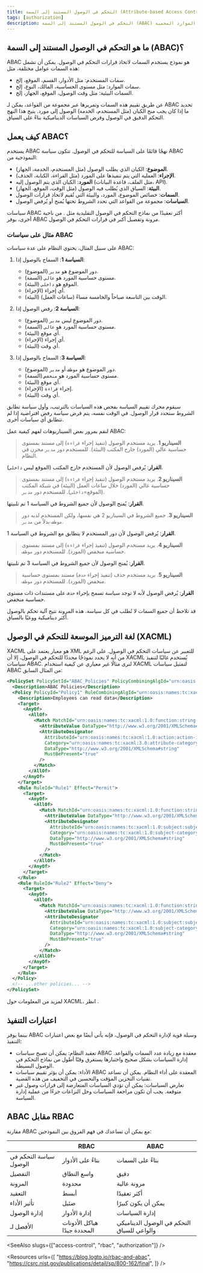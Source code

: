 ```yaml
---
title: التحكم في الوصول المستند إلى السمة (Attribute-based Access Control, ABAC)
tags: [authorization]
description: التحكم في الوصول المستند إلى السمة (ABAC) هو نموذج للتحكم في الوصول يستخدم السمات (مثل أدوار المستخدم، خصائص الموارد، والظروف البيئية) لاتخاذ قرارات التحكم في الوصول. إنه وسيلة مرنة وديناميكية لإدارة الوصول إلى الموارد المحمية.
---
```


## ما هو التحكم في الوصول المستند إلى السمة (ABAC)؟

ABAC هو نموذج <Ref slug="access-control" /> يستخدم السمات لاتخاذ قرارات التحكم في الوصول. يمكن أن تشمل هذه السمات عوامل مختلفة، مثل:

- سمات المستخدم: مثل الأدوار، القسم، الموقع، إلخ.
- سمات الموارد: مثل مستوى الحساسية، المالك، النوع، إلخ.
- السمات البيئية: مثل وقت الوصول، الموقع، الجهاز، إلخ.

عن طريق تقييم هذه السمات وتمريرها عبر مجموعة من القواعد، يمكن لـ ABAC تحديد ما إذا كان يجب منح الكيان (مثل المستخدم، الخدمة) الوصول إلى مورد. يتيح هذا النهج التحكم الدقيق في الوصول وفرض السياسات الديناميكية بناءً على السياق.

## كيف يعمل ABAC؟

يستخدم ABAC نهجًا قائمًا على السياسة للتحكم في الوصول. تتكون سياسة ABAC النموذجية من:

- **الموضوع**: الكيان الذي يطلب الوصول (مثل المستخدم، الخدمة، الجهاز).
- **الإجراء**: العملية التي يتم تنفيذها على المورد (مثل القراءة، الكتابة، الحذف).
- **المورد**: الكيان الذي يتم الوصول إليه (مثل الملف، قاعدة البيانات، API).
- **البيئة**: السياق الذي يُطلب فيه الوصول (مثل الوقت، الموقع، الجهاز).
- **السمات**: خصائص الموضوع، المورد، والبيئة التي تُقيم لاتخاذ قرارات الوصول.
- **السياسات**: مجموعة من القواعد التي تحدد الشروط تحتها يُمنح أو يُرفض الوصول.

سياسات ABAC أكثر تعقيدًا من نماذج التحكم في الوصول التقليدية مثل <Ref slug="rbac" />. من ناحية أخرى، يوفر ABAC مرونة وتفصيل أكبر في قرارات التحكم في الوصول.

### مثال على سياسات ABAC

على سبيل المثال، يحتوي النظام على عدة سياسات ABAC:

1. **السياسة 1**: السماح بالوصول إذا:

    - (الموضوع) دور الموضوع هو `مدير`.
    - (السمة) مستوى حساسية المورد هو `عالي`.
    - (البيئة) الموقع هو `داخلي`.
    - (الإجراء) أي إجراء.
    - (البيئة) الوقت بين التاسعة صباحاً والخامسة مساءً (ساعات العمل).

2. **السياسة 2**: رفض الوصول إذا:

    - (الموضوع) دور الموضوع ليس `مدير`.
    - (السمة) مستوى حساسية المورد هو `عالي`.
    - (البيئة) أي موقع.
    - (الإجراء) أي إجراء.
    - (البيئة) أي وقت.

3. **السياسة 3**: السماح بالوصول إذا:

    - (الموضوع) دور الموضوع هو `موظف` أو `مدير`.
    - (السمة) مستوى حساسية المورد هو `منخفض`.
    - (البيئة) أي موقع.
    - (الإجراء) إجراء `قراءة`.
    - (البيئة) أي وقت.

سيقوم محرك تقييم السياسة بفحص هذه السياسات بالترتيب، وأول سياسة تطابق الشروط ستحدد قرار الوصول. في الوقت نفسه، يتم فرض سياسة رفض افتراضية إذا لم تتطابق أي سياسات أخرى.

لنقم بمرور بعض السيناريوهات لفهم كيفية عمل ABAC:

> **السيناريو 1**. يريد مستخدم الوصول (تنفيذ إجراء `قراءة`) إلى مستند بمستوى حساسية عالي (المورد) خارج المكتب (البيئة). للمستخدم دور `مدير` مخزن في النظام.
  
**القرار**: يُرفض الوصول لأن المستخدم خارج المكتب (الموقع ليس `داخلي`).

> **السيناريو 2**. يريد مستخدم الوصول (تنفيذ إجراء `قراءة`) إلى مستند بمستوى حساسية عالي (المورد) خلال ساعات العمل (البيئة) في شبكة المكتب (الموقع=`داخلي`). للمستخدم دور `مدير`.

**القرار**: يُمنح الوصول لأن جميع الشروط في السياسة 1 تم تلبيتها.

> **السيناريو 3**. جميع الشروط في السيناريو 2 هي نفسها، ولكن المستخدم لديه دور `موظف` بدلاً من `مدير`.

**القرار**: يُرفض الوصول لأن دور المستخدم لا يتطابق مع الشروط في السياسة 1.

> **السيناريو 4**. يريد مستخدم الوصول (تنفيذ إجراء `قراءة`) إلى مستند بمستوى حساسية منخفض (المورد). للمستخدم دور `موظف`.

**القرار**: يُمنح الوصول لأن جميع الشروط في السياسة 3 تم تلبيتها.

> **السيناريو 5**. يريد مستخدم حذف (تنفيذ إجراء `حذف`) مستند بمستوى حساسية منخفض (المورد). للمستخدم دور `موظف`.

**القرار**: يُرفض الوصول لأنه لا توجد سياسة تسمح بإجراء `حذف` على مستندات ذات مستوى حساسية منخفض.

قد تلاحظ أن جميع السمات لا تُطلب في كل سياسة. هذه المرونة تتيح آلية تحكم بالوصول أكثر ديناميكية ووعيًا بالسياق.

## لغة الترميز الموسعة للتحكم في الوصول (XACML)

XACML هو معيار يعتمد على XML للتعبير عن سياسات التحكم في الوصول. على الرغم من أنه لا يحدد نموذجًا محددًا للتحكم في الوصول، إلا أن XACML يُستخدم غالبًا لتنفيذ سياسات ABAC. لنرى مثالًا غير معياري عن كيفية استخدام XACML لتمثيل سياسات ABAC من المثال السابق:

```xml
<PolicySet PolicySetId="ABAC_Policies" PolicyCombiningAlgId="urn:oasis:names:tc:xacml:3.0:policy-combining-algorithm:deny-overrides">
  <Description>ABAC Policies</Description>
  <Policy PolicyId="Policy1" RuleCombiningAlgId="urn:oasis:names:tc:xacml:3.0:rule-combining-algorithm:deny-overrides">
    <Description>Employees can read data</Description>
    <Target>
      <AnyOf>
        <AllOf>
          <Match MatchId="urn:oasis:names:tc:xacml:1.0:function:string-equal">
            <AttributeValue DataType="http://www.w3.org/2001/XMLSchema#string">read</AttributeValue>
            <AttributeDesignator
              AttributeId="urn:oasis:names:tc:xacml:1.0:action:action-id"
              Category="urn:oasis:names:tc:xacml:3.0:attribute-category:action"
              DataType="http://www.w3.org/2001/XMLSchema#string"
              MustBePresent="true"
            />
          </Match>
        </AllOf>
      </AnyOf>
    </Target>
    <Rule RuleId="Rule1" Effect="Permit">
      <Target>
        <AnyOf>
          <AllOf>
            <Match MatchId="urn:oasis:names:tc:xacml:1.0:function:string-equal">
              <AttributeValue DataType="http://www.w3.org/2001/XMLSchema#string">employee</AttributeValue>
              <AttributeDesignator
                AttributeId="urn:oasis:names:tc:xacml:1.0:subject:subject-id"
                Category="urn:oasis:names:tc:xacml:1.0:subject-category:access-subject"
                DataType="http://www.w3.org/2001/XMLSchema#string"
                MustBePresent="true"
              />
            </Match>
          </AllOf>
        </AnyOf>
      </Target>
    </Rule>
    <Rule RuleId="Rule2" Effect="Deny">
      <Target>
        <AnyOf>
          <AllOf>
            <Match MatchId="urn:oasis:names:tc:xacml:1.0:function:string-equal">
              <AttributeValue DataType="http://www.w3.org/2001/XMLSchema#string">user</AttributeValue>
              <AttributeDesignator
                AttributeId="urn:oasis:names:tc:xacml:1.0:subject:subject-id"
                Category="urn:oasis:names:tc:xacml:1.0:subject-category:access-subject"
                DataType="http://www.w3.org/2001/XMLSchema#string"
                MustBePresent="true"
              />
            </Match>
          </AllOf>
        </AnyOf>
      </Target>
    </Rule>
  </Policy>
  <!-- ...other policies... -->
</PolicySet>
```

لمزيد من المعلومات حول XACML، انظر <Ref slug="xacml" />.

## اعتبارات التنفيذ

بينما يوفر ABAC وسيلة قوية لإدارة التحكم في الوصول، فإنه يأتي أيضًا مع بعض اعتبارات التنفيذ:

- تعقيد النظام: يمكن أن تصبح سياسات ABAC معقدة مع زيادة عدد السمات والقواعد. إدارة السياسات بشكل صحيح واختبارها يستغرق وقتًا أطول من نماذج التحكم في الوصول البسيطة.
- الأداء: يمكن أن يؤثر تقييم سياسات ABAC المعقدة على أداء النظام. يمكن أن تساعد تقنيات التخزين المؤقت والتحسين في التخفيف من هذه القضية.
- تعارض السياسات: يمكن أن تؤدي السياسات المتعارضة إلى قرارات وصول غير متوقعة. يجب أن تكون مراجعة السياسات وحل النزاعات جزءًا من عملية إدارة السياسة.

## ABAC مقابل RBAC

مقارنة ABAC مع <Ref slug="rbac" /> يمكن أن تساعدك في فهم الفروق بين النموذجين:

|                      | RBAC                            | ABAC                                   |
|----------------------|---------------------------------|----------------------------------------|
| سياسة التحكم في الوصول | بناءً على الأدوار               | بناءً على السمات                       |
| التفصيل              | واسع النطاق                     | دقيق                                 |
| المرونة              | محدودة                           | مرونة عالية                           |
| التعقيد              | أبسط                             | أكثر تعقيدًا                           |
| تأثير الأداء        | ضئيل                             | يمكن أن يكون كبيرًا                   |
| إدارة الوصول       | إدارة الأدوار                    | إدارة السياسات                        |
| الأفضل لـ           | هياكل الأذونات المحددة جيدًا    | التحكم في الوصول الديناميكي والواعي للسياق |

<SeeAlso slugs={["access-control", "rbac", "authorization"]} />

<Resources
  urls={[
    "https://blog.logto.io/rbac-and-abac",
    "https://csrc.nist.gov/publications/detail/sp/800-162/final",
  ]}
/>
